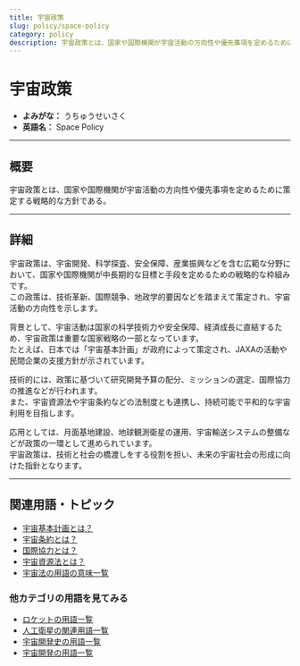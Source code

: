 ```yaml
---
title: 宇宙政策
slug: policy/space-policy
category: policy
description: 宇宙政策とは、国家や国際機関が宇宙活動の方向性や優先事項を定めるために策定する戦略的な方針である。
---
```



<Head>
  <script type="application/ld+json">
    {`{
      "@context": "https://schema.org",
      "@type": "DefinedTerm",
      "name": "宇宙政策",
      "inDefinedTermSet": "https://www.space-portal.org",
      "termCode": "policy/space-policy",
      "description": "宇宙政策とは、国家や国際機関が宇宙活動の方向性や優先事項を定めるために策定する戦略的な方針である。",
      "url": "https://www.space-portal.org/docs/policy/space-policy"
    }`}
  </script>
</Head>

# 宇宙政策

- **よみがな：** うちゅうせいさく  
- **英語名：** Space Policy  

---

## 概要

宇宙政策とは、国家や国際機関が宇宙活動の方向性や優先事項を定めるために策定する戦略的な方針である。

---

## 詳細

宇宙政策は、宇宙開発、科学探査、安全保障、産業振興などを含む広範な分野において、国家や国際機関が中長期的な目標と手段を定めるための戦略的な枠組みです。  
この政策は、技術革新、国際競争、地政学的要因などを踏まえて策定され、宇宙活動の方向性を示します。  

背景として、宇宙活動は国家の科学技術力や安全保障、経済成長に直結するため、宇宙政策は重要な国家戦略の一部となっています。  
たとえば、日本では「宇宙基本計画」が政府によって策定され、JAXAの活動や民間企業の支援方針が示されています。  

技術的には、政策に基づいて研究開発予算の配分、ミッションの選定、国際協力の推進などが行われます。  
また、宇宙資源法や宇宙条約などの法制度とも連携し、持続可能で平和的な宇宙利用を目指します。  

応用としては、月面基地建設、地球観測衛星の運用、宇宙輸送システムの整備などが政策の一環として進められています。  
宇宙政策は、技術と社会の橋渡しをする役割を担い、未来の宇宙社会の形成に向けた指針となります。


---

## 関連用語・トピック

- [宇宙基本計画とは？](policy/space-policy)
- [宇宙条約とは？](policy/outer-space-treaty)
- [国際協力とは？](policy/international-cooperation)
- [宇宙資源法とは？](policy/space-resources-law)
- [宇宙法の用語の意味一覧](category/policy)

### 他カテゴリの用語を見てみる
- [ロケットの用語一覧](category/rocket)
- [人工衛星の関連用語一覧](category/satellite)
- [宇宙開発史の用語一覧](category/history)
- [宇宙開発の用語一覧](category/glossary)
